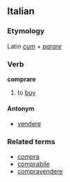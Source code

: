==Italian==
===Etymology===
Latin ''[[cum]] + [[parare]]''
===Verb===
'''comprare'''

# to [[buy]]

====Antonym====
*[[vendere]]

===Related terms===
*[[compra]]
*[[comprabile]]
*[[compravendere]]
